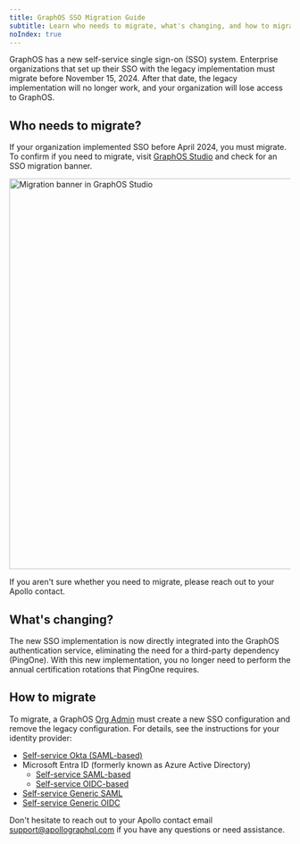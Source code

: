 ```yaml
---
title: GraphOS SSO Migration Guide
subtitle: Learn who needs to migrate, what's changing, and how to migrate
noIndex: true
---
```


GraphOS has a new self-service single sign-on (SSO) system. Enterprise organizations that set up their SSO with the legacy implementation must migrate before November 15, 2024. After that date, the legacy implementation will no longer work, and your organization will lose access to GraphOS.

## Who needs to migrate?

If your organization implemented SSO before April 2024, you must migrate.
To confirm if you need to migrate, visit [GraphOS Studio](https://studio.apollographql.com?referrer=docs-content) and check for an SSO migration banner.

<img
  src="../../../img/sso/migration-banner.jpg"
  alt="Migration banner in GraphOS Studio"
  className="screenshot"
  width="700"
/>

If you aren't sure whether you need to migrate, please reach out to your Apollo contact.

## What's changing?

The new SSO implementation is now directly integrated into the GraphOS authentication service, eliminating the need for a third-party dependency (PingOne). With this new implementation, you no longer need to perform the annual certification rotations that PingOne requires.

## How to migrate

To migrate, a GraphOS [Org Admin](../members/#organization-wide-member-roles) must create a new SSO configuration and remove the legacy configuration. For details, see the instructions for your identity provider:

- [Self-service Okta (SAML-based)](./okta-integration-guide/)
- Microsoft Entra ID (formerly known as Azure Active Directory)
  - [Self-service SAML-based](./microsoft-entra-id-integration-saml-guide)
  - [Self-service OIDC-based](./microsoft-entra-id-integration-oidc-guide)
- [Self-service Generic SAML](./saml-integration-guide/)
- [Self-service Generic OIDC](./oidc-integration-guide/)

Don't hesitate to reach out to your Apollo contact email [support@apollographql.com](mailto:support@apollographql.com) if you have any questions or need assistance.
